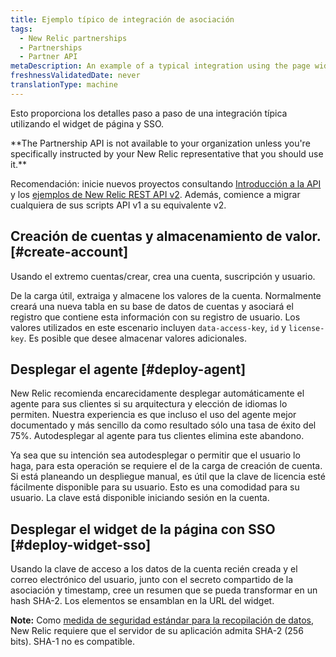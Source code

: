 ```yaml
---
title: Ejemplo típico de integración de asociación
tags:
  - New Relic partnerships
  - Partnerships
  - Partner API
metaDescription: An example of a typical integration using the page widget and SSO for New Relic partner accounts.
freshnessValidatedDate: never
translationType: machine
---
```


Esto proporciona los detalles paso a paso de una integración típica utilizando el widget de página y SSO.

<DNT>
  **The Partnership API is not available to your organization unless you're specifically instructed by your New Relic representative that you should use it.**
</DNT>

Recomendación: inicie nuevos proyectos consultando [Introducción a la API](/docs/apm/apis/requirements/new-relic-rest-api-v2-getting-started) y los [ejemplos de New Relic REST API v2](/docs/apis/rest-api-v2). Además, comience a migrar cualquiera de sus scripts API v1 a su equivalente v2.

## Creación de cuentas y almacenamiento de valor. [#create-account]

Usando el extremo cuentas/crear, crea una cuenta, suscripción y usuario.

De la carga útil, extraiga y almacene los valores de la cuenta. Normalmente creará una nueva tabla en su base de datos de cuentas y asociará el registro que contiene esta información con su registro de usuario. Los valores utilizados en este escenario incluyen `data-access-key`, `id` y `license-key`. Es posible que desee almacenar valores adicionales.

## Desplegar el agente [#deploy-agent]

New Relic recomienda encarecidamente desplegar automáticamente el agente para sus clientes si su arquitectura y elección de idiomas lo permiten. Nuestra experiencia es que incluso el uso del agente mejor documentado y más sencillo da como resultado sólo una tasa de éxito del 75%. Autodesplegar al agente para tus clientes elimina este abandono.

Ya sea que su intención sea autodesplegar o permitir que el usuario lo haga, para esta operación se requiere el <InlinePopover type="licenseKey"/>de la carga de creación de cuenta. Si está planeando un despliegue manual, es útil que la clave de licencia esté fácilmente disponible para su usuario. Esto es una comodidad para su usuario. La clave está disponible iniciando sesión en la cuenta.

## Desplegar el widget de la página con SSO [#deploy-widget-sso]

Usando la clave de acceso a los datos de la cuenta recién creada y el correo electrónico del usuario, junto con el secreto compartido de la asociación y timestamp, cree un resumen que se pueda transformar en un hash SHA-2. Los elementos se ensamblan en la URL del widget.

<DNT>**Note:**</DNT> Como [medida de seguridad estándar para la recopilación de datos](/docs/accounts-partnerships/accounts/security/data-security), New Relic requiere que el servidor de su aplicación admita SHA-2 (256 bits). SHA-1 no es compatible.
